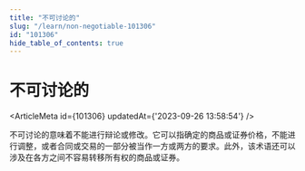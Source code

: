 ```yaml
---
title: "不可讨论的"
slug: "/learn/non-negotiable-101306"
id: "101306"
hide_table_of_contents: true
---
```



# 不可讨论的

<ArticleMeta id={101306} updatedAt={'2023-09-26 13:58:54'} />
<div className='border-solid border-b border-t-0 my-4 border-[var(--ifm-color-gray-300)]' />

不可讨论的意味着不能进行辩论或修改。它可以指确定的商品或证券价格，不能进行调整，或者合同或交易的一部分被当作一方或两方的要求。此外，该术语还可以涉及在各方之间不容易转移所有权的商品或证券。

